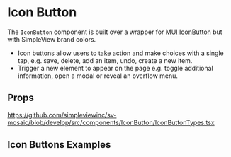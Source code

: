 
<Meta title='Components/IconButton/Readme' />

# Icon Button

The `IconButton` component is built over a wrapper for [MUI IconButton](https://mui.com/material-ui/react-button/#icon-button) but with SimpleView brand colors.

- Icon buttons allow users to take action and make choices with a single tap, e.g. save, delete, add an item, undo, create a new item. 
- Trigger a new element to appear on the page e.g. toggle additional information, open a modal or reveal an overflow menu.

## Props

https://github.com/simpleviewinc/sv-mosaic/blob/develop/src/components/IconButton/IconButtonTypes.tsx

## Icon Buttons Examples

<Preview withSource='none'>
  <stories.Playground />
</Preview>

